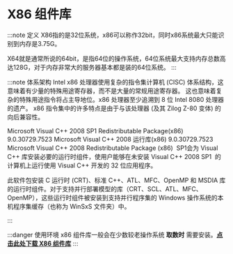 #  X86 组件库


:::note 定义
 X86指的是32位系统，x86可以称作32bit，同时x86系统最大只能识别到内存是3.75G。

 X64就是通常所说的64bit，是指64位的操作系统，64位系统最大支持内存总数高达128G，对于内存非常大的服务器基本都是装的64位系统。
:::


:::note 体系架构
 Intel x86 处理器使用复杂的指令集计算机 (CISC) 体系结构，这意味着有少量的特殊用途寄存器，而不是大量的常规用途寄存器。 这也意味着复杂的特殊用途指令将占主导地位。x86 处理器至少追溯到 8 位 Intel 8080 处理器的遗产。 x86 指令集中的许多特点是由于与该处理器 (及其 Zilog Z-80 变体) 的向后兼容性。

 Microsoft Visual C++ 2008 SP1 Redistributable Package(x86)  9.0.30729.7523
 Microsoft Visual C++ 2008 运行库(x86) 9.0.30729.7523
 Microsoft Visual C++ 2008 Redistributable Package (x86)  SP1会为 Visual C++ 库安装必要的运行时组件，使用户能够在未安装 Visual C++ 2008 SP1  的计算机上运行使用 Visual C++ 开发的 32 位应用程序。

 此软件包安装 C 运行时 (CRT)、标准 C++、ATL、MFC、OpenMP 和 MSDIA 库的运行时组件。对于支持并行部署模型的库（CRT、SCL、ATL、MFC、OpenMP），这些运行时组件被安装到支持并行程序集的 Windows 操作系统的本机程序集缓存（也称为 WinSxS 文件夹）中。

:::


:::danger 使用环境 
 x86 组件库一般会在少数较老操作系统  **取数时**  需要安装。**[点击此处下载 X86 组件库](ispackage/vcredist_x86.exe)**
:::